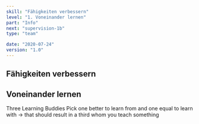 ```yaml
---
skill: "Fähigkeiten verbessern"
level: "1. Voneinander lernen"
part: "Info"
next: "supervision-1b"
type: "team"

date: "2020-07-24"
version: "1.0"
---
```


<Row className="tutsegment"> 
<Col>

## Fähigkeiten verbessern


</Col>
</Row>


<Row className="tutsegment"> 
<Col>

## Voneinander lernen

Three Learning Buddies
Pick one better to learn from and one equal to learn with -> that should result in a third whom you teach something


</Col>
</Row>

